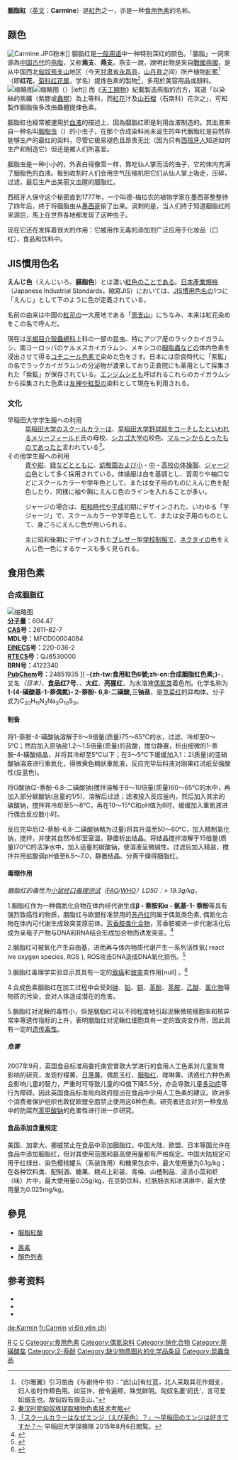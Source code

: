 {{Infobox color
|title=胭脂紅
|textcolor=white
|mod=hex
|9e0015
}}
'''胭脂紅'''（[[英文|英文]]：'''Carmine'''）是[[紅色|紅色]]之一，亦是一种[[色素|食用色素]]的名称。

==颜色==
[[File:Carmine.JPG|thumb]]粉末]]
胭脂红是[[一般语言学|一般用语]]中一种特别深红的颜色。「胭脂」一詞來源為[[中国古代|中国古代]]的[[胭脂|燕脂]]，又称'''焉支'''、'''燕支'''。燕支一說，說明此物是來自[[戰國|戰國]][[燕國|燕國]]，是从中国西北[[匈奴|匈奴]][[焉支山|焉支山]]地区（今天[[甘肃省|甘肃省]][[永昌县|永昌县]]、[[山丹县|山丹县]]之间）所产植物[[紅花|紅藍]]<ref>《尔雅翼》引习凿齿《与谢侍中书》：“此[山]有红蓝，北人采取其花作烟支，妇人妆时作颊色用。如豆许，按令遍颊，殊觉鲜明。匈奴名妻‘阏氏’，言可爱如烟支也。故匈奴有烟支山。”</ref>（即'''红花'''，[[菊科|菊科]][[红花属|红花属]]，学名{{lang|en|Carthamus tinctorius L.}}）提炼色素的製物<ref>[http://shc2000.sjtu.edu.cn/031207/qhyzh.htm 秦汉时期匈奴族提取植物色素技术考略]</ref>，多用於美容用品或顏料。
{{clear}}
[[File:Carmine.PNG|缩略图]][[File:Porphyrophora_hamelii,_female.jpg|缩略图]]（{{sn|Dactylopius coccus|bn}}）|left]]
而《[[天工開物|天工開物]]》紀載製造燕脂的古方，寫道「以染絲的紫礦（紫膠或[[蟲膠|蟲膠]]）為上等料，而[[紅花|紅花]]汁及[[山石榴|山石榴]]（石南科）花次之」，可知製作胭脂後多改由蟲體提煉色素。

胭脂紅也經常被運用於[[血液|血液]]的描述上，因為胭脂红即是利用血液制造的。其血液来自一种名叫[[胭脂虫|胭脂虫]]（{{sn|Dactylopius coccus|bn}}）的小虫子，在那个合成染料尚未诞生的年代胭脂红是自然界能够生产的最红的染料，尽管它极易褪色且昂贵无比（因为只有[[西班牙人|西班牙人]]知道如何生产和制造它）但还是被人们所喜爱。

胭脂虫是一种小小的，外表白得像雪一样，靠吃仙人掌而活的虫子，它的体内充满了胭脂色的血液。每到收割时人们会用空气压缩机把它们从仙人掌上吸走，压碎，过滤，最后生产出美丽又血腥的胭脂红。

西班牙人保守这个秘密直到1777年，一个叫德-梅拉农的植物学家在墨西哥整整待了四年后，终于将胭脂虫从[[墨西哥|墨西哥]]偷了出来。讽刺的是，当人们终于知道胭脂红的来源后，馬上在世界各地都发现了这种虫子。

现在它还在发挥着很大的作用：它被用作无毒的添加剂广泛应用于化妆品（口红）、食品和饮料中。
{{clear}}

==JIS慣用色名==
{{Infobox jiscolor|title=胭脂|jis={{ruby|臙|えん}}{{ruby|脂|じ}}|hex=AE3846|munsell=4R 4/11}}
{{transH}}
'''えんじ色'''（えんじいろ、'''臙脂色'''）とは濃い[[紅色|紅色]]のことである。[[日本產業規格|日本產業規格]]（Japanese Industrial Standards，縮寫JIS）においては、[[JIS慣用色名|JIS慣用色名]]の1つに「えんじ」として下のように色が定義されている。

名前の由来は中国の[[紅花|紅花]]の一大産地である「[[焉支山|焉支山]]」にちなみ、本来は紅花染めをこの名で呼んだ。

現在は[[半翅目|半翅目]][[介殼蟲總科|介殼蟲總科]]上科の一部の昆虫、特にアジア産のラックカイガラムシ、南ヨーロッパのケルメスカイガラムシ、メキシコの[[胭脂蟲|胭脂蟲]]などの体内色素を浸出させて得る[[コチニール色素|コチニール色素]]で染めた色をさす。日本には奈良時代に「紫鉱」の名でラックカイガラムシの分泌物が渡来しており正倉院にも薬用として採集された「紫鉱」が保存されている。[[エンジムシ|エンジムシ]]とも呼ばれるこれらのカイガラムシから採集された色素は[[友禅|友禅]]や[[紅型|紅型]]の染料として現在も利用される。

=== 文化 ===
;早稲田大学学生服への利用
:[[早稲田大学|早稲田大学]]のスクールカラーは、[[早稲田大学野球部|早稲田大学野球部]]をコーチしたといわれるメリーフィールド氏の母校、[[シカゴ大学|シカゴ大学]]の校色、[[マルーン_(色)|マルーン]]からとったものであったと言われている<ref>[http://www.waseda.jp/student/weekly/essay/tanken.html 「スクールカラーはなぜエンジ（えび茶色）？」～早稲田のエンジは好きですか？～] 早稲田大学探検隊 2015年8月6日閲覧。</ref>。
;その他学生服への利用
:[[青|青]]や[[紺色|紺]]、[[緑|緑]]などとともに、[[幼稚園|幼稚園]]および[[小学校|小]]・[[中学校|中]]・[[高等學校_(日本)|高校]]の[[体操着|体操服]]、[[ジャージー_(衣類)|ジャージ]]の色として多く採用されている。体操服は白を基調とし、首周りや袖口などにスクールカラーや学年色として、または女子用のものにえんじ色を配色したり、同様に袖や胸にえんじ色のラインを入れることが多い。

:ジャージの場合は、[[昭和|昭和時代]]や[[平成|平成]]初期にデザインされた、いわゆる「芋ジャージ」で、スクールカラーや学年色として、または女子用のものとして、身ごろにえんじ色が用いられる。

:主に昭和後期にデザインされた[[ブレザー|ブレザー]]型[[日本の学校制服|学校制服]]で、[[ネクタイ|ネクタイ]]の色をえんじ色一色にするケースも多く見られる。
{{transF}}
{{clear}}

== 食用色素 ==
=== 合成胭脂红 ===
[[File:胭脂红分子结构.gif|缩略图]]<br/>'''[[分子量|分子量]]'''：604.47<br/>'''[[CAS号|CAS]]号：'''2611-82-7<br/>'''MDL号：'''MFCD00004084
<br/>'''[[EINECS號|EINECS]]号：'''220-036-2<br/>'''[[RTECS|RTECS]]号：'''QJ6530000<br/>'''BRN号：'''4122340<br/>'''[[PubChem|PubChem]]号：'''24851935
]]
'''-{zh-tw:食用紅色6號;zh-cn:合成胭脂红色素;}-'''，又名'''{{link-jp|食用赤色102号|ニューコクシン}}'''''（日本）''、'''食品红7号'''、'''{{link-en|丽春红4R|Ponceau_4R}}'''、'''大红'''、'''亮猩红'''，为水溶液[[偶氮化物|偶氮类]]着色剂。化学名称为'''1-(4-磺酸基-1-萘偶氮)- 2-萘酚- 6,8-二磺酸,三钠盐'''，是[[苋菜|苋菜]][[苋菜红|红]]的异构体。分子式为C<sub>20</sub>H<sub>11</sub>N<sub>2</sub>Na<sub>3</sub>O<sub>10</sub>S<sub>3</sub>。

==== 制备 ====
将1-萘胺-4-磺酸钠溶解于8～9倍量(质量)75～85℃的水，过滤、冷却至0～5℃；然后加入原钠盐1.2～1.5倍量(质量)的盐酸，搅匀静置，析出细微的1-萘胺-4-磺酸结晶，并将其冷却至5℃以下；在3～5℃下缓缓加入1：2(质量)的亚硝酸钠溶液进行重氮化，得微黄色糊状重氮液，反应完毕后料液对刚果红试纸呈强酸性(显蓝色)。

将G酸钠(2-萘酚-6,8-二磺酸钠)搅拌溶解于9～10倍量(质量)60～65℃的水中，再加入部分碳酸钠(总量的1/5)，溶解后过滤；滤液投入反应釜内，然后加入其余的碳酸钠，搅拌并冷却至5～8℃，再在10～15℃和pH值为8时，缓缓加入重氮液进行偶合反应数小时。

反应完毕后(2-萘酚-6,8-二磺酸钠略为过量)将其升温至50～60℃，加入精制氯化钠，搅拌，并使其自然冷却至室温，静置析出结晶。将结晶搅拌溶解于15倍量(质量)70℃的洁净水中，加入适量的碳酸钠，使溶液呈微碱性。过滤后加入精盐，搅拌并用盐酸调pH值至6.5～7.0，静置结晶、分离干燥得胭脂红。

==== 毒理作用 ====
''胭脂红的毒性为[[毒理学|小鼠经口毒理测试]]（[[联合国粮食及农业组织|FAO]]/[[世界卫生组织|WHO]]）LD50：> 19.3g/kg。''

1.胭脂红作为一种偶氮化合物在体内经代谢生成'''β - 萘胺和α - 氨基-1- 萘酚'''等具有强烈致癌性的物质，胭脂红与欧盟标准禁用的[[苏丹红一号|苏丹红]]同属于偶氮类色素, 偶氮化合物在体内可代谢生成致突变原前体，[[芳香胺|芳香胺类化合物]]，芳香胺被进一步代谢活化后成为亲电子产物与DNA和RNA结合形成加合物而诱发突变。<ref>{{Cite book|title=Talaska G, A-l Zoughoo lM. A romatic am ines and b iom arkers of human exposure[ J]. J Env iron SciH ealth C Env ironCarc inog E cotox ico l Rev, 2003, 21( 2): 133- 164.|last=|first=|publisher=|year=|isbn=|location=|pages=}}</ref>

2.胭脂红可被氧化产生自由基，进而再与体内物质代谢产生一系列活性氧( react ive oxygen species, ROS ), ROS攻击DNA造成DNA氧化损伤。<ref>{{Cite book|title=Chung KT. M utagen icity and carcinogen icity o f arom aticam ine me tabo lically produced from azo dyes [ J] . Journa lof Env iron Sc ience and H ea lth, 2000, 18( 1): 51- 74.|last=|first=|publisher=|year=|isbn=|location=|pages=}}</ref>

3.胭脂红毒理学实验显示其具有一定的[[致癌物質|致癌]]和[[突變原|致突]]变作用[null] 。<ref>{{Cite book|title=Tsuda S, M urakam iM, M atsusaka N, et a.l DNA dam age induced by red food dyes orally adm in iste red to pregnantand m a lem ice[ J]. Tox ico l Sc,i 2001, 61( 1): 92- 99.|last=|first=|publisher=|year=|isbn=|location=|pages=}}</ref>

4.合成色素胭脂红在加工过程中会受到[[砷|砷]]、[[铅|铅]]、[[铜|铜]]、[[苯酚|苯酚]]、[[苯胺|苯胺]]、[[乙醚|乙醚]]、[[氯化物|氯化物]]等物质的污染，会对人体造成潜在的危害。

5.胭脂红对泥鳅的毒性小，但是胭脂红可以不同程度地引起泥鳅微核细胞率和核异常率等遗传指标的上升，表明胭脂红对泥鳅红细胞具有一定的致突变作用，因此具有一定的[[遺傳毒性|遗传毒性]]{{Third-party-inline}}。

===== 危害 =====
2007年9月，英国食品标准局委托南安普敦大学进行的食用人工色素对儿童发育影响的研究，发现柠檬黄、[[日落黃|日落黄]]、偶氮玉红、[[胭脂红|胭脂红]]、喹啉黄、诱惑红六种色素会影响儿童的智力，严重时可导致儿童的IQ值下降5.5分，亦会导致儿童[[多动症|多动症]]等行为障碍。因此英国食品标准局向政府提出在食品中少用人工色素的建议。欧洲多个消费者保护组织也敦促欧盟全面禁止使用这6种色素。研究者还会对另一种食品中的防腐剂[[苯甲酸钠|苯甲酸钠]]的危害性进行进一步研究。

==== 食品添加含量规定 ====
美国、加拿大、挪威禁止在食品中添加胭脂红，中国大陆、欧盟、日本等国允许在食品中添加胭脂红，但对其使用范围和最高使用量都有严格规定。中国大陆规定可用于红绿丝、染色樱桃罐头（系装饰用）和糖果包衣中，最大使用量为0.1g/kg；在各种饮料类、配制酒、糖果、糕点上彩装、青梅、山楂制品、浸渍小菜和虾（味）片中，最大使用量0.05g/kg，在豆奶饮料、红肠肠衣和冰淇淋中，最大使用量为0.025mg/kg。

==參見==

*[[胭脂紅酸|胭脂紅酸]]

*[[茜素|茜素]]
*[[顏色列表|顏色列表]]

== 参考资料 ==
* {{cite jis|Z|8102|2001|name=物體色名}}
* {{Cite web|title=天工開物/造紅花餅法|url=https://zh.wikisource.org/w/index.php?title=%E5%A4%A9%E5%B7%A5%E9%96%8B%E7%89%A9/%E9%80%A0%E7%B4%85%E8%8A%B1%E9%A4%85%E6%B3%95&oldid=1787547|work=[[維基文庫|維基文庫]]}}
* {{Cite web|title=天工開物/附：燕脂|url=https://zh.wikisource.org/w/index.php?title=%E5%A4%A9%E5%B7%A5%E9%96%8B%E7%89%A9/%E9%99%84%EF%BC%9A%E7%87%95%E8%84%82&oldid=1787552|work=[[維基文庫|維基文庫]]}}

[[Category:颜色|R]]
[[Category:紅色系|C]]
[[Category:色彩系|C]]
[[Category:食用色素|Category:食用色素]]
[[Category:偶氮染料|Category:偶氮染料]]
[[Category:钠化合物|Category:钠化合物]]
[[Category:萘磺酸盐|Category:萘磺酸盐]]
[[Category:2-萘酚|Category:2-萘酚]]
[[Category:缺少物质图片的化学品条目|Category:缺少物质图片的化学品条目]]
[[Category:昆蟲食品|Category:昆蟲食品]]

[[de:Karmin|de:Karmin]]
[[fr:Carmin|fr:Carmin]]
[[vi:Đỏ_yên_chi|vi:Đỏ yên chi]]
<references />{{Shades_of_Red}}